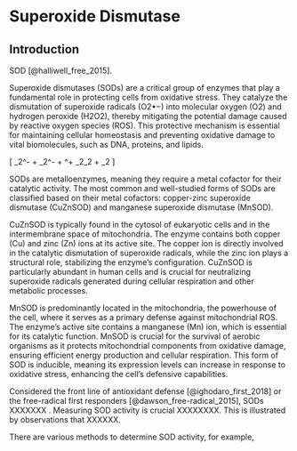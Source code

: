 # Superoxide Dismutase {#chapter7}

\toc{1}

\newpage

## Introduction {#sod_intro}
SOD [@halliwell_free_2015]. 

Superoxide dismutases (SODs) are a critical group of enzymes that play a fundamental role in protecting cells from oxidative stress. They catalyze the dismutation of superoxide radicals (O2•−) into molecular oxygen (O2) and hydrogen peroxide (H2O2), thereby mitigating the potential damage caused by reactive oxygen species (ROS). This protective mechanism is essential for maintaining cellular homeostasis and preventing oxidative damage to vital biomolecules, such as DNA, proteins, and lipids.

\[
\text{O}_2^- + \text{O}_2^- + \text{2 H}^+ \overset{\text{SOD}}{\rightarrow} \text{H}_2\text{O}_2 + \text{O}_2
\]

SODs are metalloenzymes, meaning they require a metal cofactor for their catalytic activity. The most common and well-studied forms of SODs are classified based on their metal cofactors: copper-zinc superoxide dismutase (CuZnSOD) and manganese superoxide dismutase (MnSOD).

CuZnSOD is typically found in the cytosol of eukaryotic cells and in the intermembrane space of mitochondria. The enzyme contains both copper (Cu) and zinc (Zn) ions at its active site. The copper ion is directly involved in the catalytic dismutation of superoxide radicals, while the zinc ion plays a structural role, stabilizing the enzyme's configuration. CuZnSOD is particularly abundant in human cells and is crucial for neutralizing superoxide radicals generated during cellular respiration and other metabolic processes.

MnSOD is predominantly located in the mitochondria, the powerhouse of the cell, where it serves as a primary defense against mitochondrial ROS. The enzyme's active site contains a manganese (Mn) ion, which is essential for its catalytic function. MnSOD is crucial for the survival of aerobic organisms as it protects mitochondrial components from oxidative damage, ensuring efficient energy production and cellular respiration. This form of SOD is inducible, meaning its expression levels can increase in response to oxidative stress, enhancing the cell's defensive capabilities.



Considered the front line of antioxidant defense [@ighodaro_first_2018] or the free-radical first responders [@dawson_free-radical_2015], SODs XXXXXXX . Measuring SOD activity is crucial XXXXXXXX. This is illustrated by observations that XXXXXX.

There are various methods to determine SOD activity, for example, 

